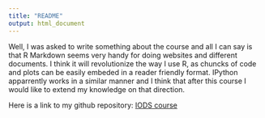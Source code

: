 ```yaml
---
title: "README"
output: html_document
---
```


Well, I was asked to write something about the course and all I can say is that R Markdown seems very handy for doing websites and different documents. I think it will revolutionize the way I use R, as chuncks of code and plots can be easily embeded in a reader friendly format. IPython apparrently works in a similar manner and I think that after this course I would like to extend my knowledge on that direction.

Here is a link to my github repository: [IODS course](https://github.com/vege123/IODS-project/)